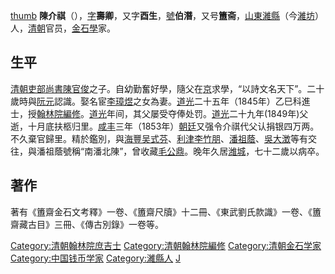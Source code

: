 {{Otheruses|other=名为陈伯潜的其他人物|陈伯潜}}
{{multiple issues|
{{expand|time=2018-12-12T10:53:24+00:00}}
{{expert|time=2018-12-12T10:53:24+00:00}}
{{unreferenced|time=2018-12-12T10:53:24+00:00}}
}}
[[file:万印楼_陈介祺故居陈列馆_2020-12-13.jpg|thumb]]
'''陳介祺'''（{{bd|1813年||1884年|catIdx=C陳}}），[[表字|字]]'''壽卿'''，又字'''酉生'''，[[號|號]]'''伯潛'''，又号'''簠斋'''，[[山東|山東]][[濰縣|濰縣]]（今[[濰坊|濰坊]]）人，[[清朝|清朝]]官员，[[金石學|金石學]]家。

==生平==
[[清朝吏部尚書|清朝吏部尚書]][[陳官俊|陳官俊]]之子。自幼勤奮好學，隨父在[[京師|京]]求學，“以詩文名天下”。二十歲時與[[阮元|阮元]]認識。娶名宦[[李璋煜|李璋煜]]之女為妻。[[道光|道光]]二十五年（1845年）乙巳科進士，授[[翰林院編修|翰林院編修]]。[[道光|道光]]年间，其父屡受夺俸处罚。[[道光|道光]]二十九年(1849年)父逝，十月底扶柩归里。[[咸丰_(年号)|咸丰]]三年（1853年）[[朝廷|朝廷]]又强令介祺代父认捐银四万两。不久棄官歸里。精於鑑別，與[[海丰县_(山东省)|海豐]][[吴式芬|吴式芬]]、[[利津|利津]][[李佐賢|李竹朋]]、[[潘祖蔭|潘祖蔭]]、[[吳大澂|吳大澂]]等有交往，與潘祖蔭號稱“南潘北陳”，曾收藏[[毛公鼎|毛公鼎]]。晚年久居[[潍城|潍城]]，七十二歲以病卒。

==著作==
著有《簠齋金石文考釋》一卷、《簠齋尺牘》十二冊、《東武劉氏款識》一卷、《簠齋藏古目》三冊、《傳古別錄》一卷等。

{{道光二十五年乙巳恩科殿試金榜}}
{{DEFAULTSORT:Chen陳}}
[[Category:清朝翰林院庶吉士|Category:清朝翰林院庶吉士]]
[[Category:清朝翰林院編修|Category:清朝翰林院編修]]
[[Category:清朝金石学家|Category:清朝金石学家]]
[[Category:中国钱币学家|Category:中国钱币学家]]
[[Category:濰縣人|Category:濰縣人]]
[[Category:陳姓|J]]